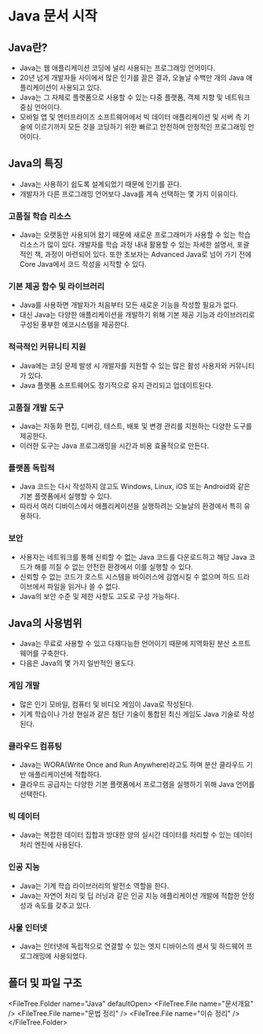 
# Java 문서 시작

## Java란?

- Java는 웹 애플리케이션 코딩에 널리 사용되는 프로그래밍 언어이다.
- 20년 넘게 개발자들 사이에서 많은 인기를 끌은 결과, 오늘날 수백만 개의 Java 애플리케이션이 사용되고 있다.
- Java는 그 자체로 플랫폼으로 사용할 수 있는 다중 플랫폼, 객체 지향 및 네트워크 중심 언어이다.
- 모바일 앱 및 엔터프라이즈 소프트웨어에서 빅 데이터 애플리케이션 및 서버 측 기술에 이르기까지 모든 것을 코딩하기 위한 빠르고 안전하며 안정적인 프로그래밍 언어이다.

## Java의 특징

- Java는 사용하기 쉽도록 설계되었기 때문에 인기를 끈다.
- 개발자가 다른 프로그래밍 언어보다 Java를 계속 선택하는 몇 가지 이유이다.

### 고품질 학습 리소스

- Java는 오랫동안 사용되어 왔기 때문에 새로운 프로그래머가 사용할 수 있는 학습 리소스가 많이 있다.
  개발자를 학습 과정 내내 활용할 수 있는 자세한 설명서, 포괄적인 책, 과정이 마련되어 있다.
  또한 초보자는 Advanced Java로 넘어 가기 전에 Core Java에서 코드 작성을 시작할 수 있다.

### 기본 제공 함수 및 라이브러리

- Java를 사용하면 개발자가 처음부터 모든 새로운 기능을 작성할 필요가 없다.
- 대신 Java는 다양한 애플리케이션을 개발하기 위해 기본 제공 기능과 라이브러리로 구성된 풍부한 에코시스템을 제공한다.

### 적극적인 커뮤니티 지원

- Java에는 코딩 문제 발생 시 개발자를 지원할 수 있는 많은 활성 사용자와 커뮤니티가 있다.
- Java 플랫폼 소프트웨어도 정기적으로 유지 관리되고 업데이트된다.

### 고품질 개발 도구

- Java는 자동화 편집, 디버깅, 테스트, 배포 및 변경 관리를 지원하는 다양한 도구를 제공한다.
- 이러한 도구는 Java 프로그래밍을 시간과 비용 효율적으로 만든다.

### 플랫폼 독립적

- Java 코드는 다시 작성하지 않고도 Windows, Linux, iOS 또는 Android와 같은 기본 플랫폼에서 실행할 수 있다.
- 따라서 여러 디바이스에서 애플리케이션을 실행하려는 오늘날의 환경에서 특히 유용하다.

### 보안

- 사용자는 네트워크를 통해 신뢰할 수 없는 Java 코드를 다운로드하고 해당 Java 코드가 해를 끼칠 수 없는 안전한 환경에서 이를 실행할 수 있다.
- 신뢰할 수 없는 코드가 호스트 시스템을 바이러스에 감염시킬 수 없으며 하드 드라이브에서 파일을 읽거나 쓸 수 없다.
- Java의 보안 수준 및 제한 사항도 고도로 구성 가능하다.

## Java의 사용범위

- Java는 무료로 사용할 수 있고 다재다능한 언어이기 때문에 지역화된 분산 소프트웨어를 구축한다.
- 다음은 Java의 몇 가지 일반적인 용도다.

### 게임 개발

- 많은 인기 모바일, 컴퓨터 및 비디오 게임이 Java로 작성된다.
- 기계 학습이나 가상 현실과 같은 첨단 기술이 통합된 최신 게임도 Java 기술로 작성된다.

### 클라우드 컴퓨팅

- Java는 WORA(Write Once and Run Anywhere)라고도 하며 분산 클라우드 기반 애플리케이션에 적합하다.
- 클라우드 공급자는 다양한 기본 플랫폼에서 프로그램을 실행하기 위해 Java 언어를 선택한다.

### 빅 데이터

- Java는 복잡한 데이터 집합과 방대한 양의 실시간 데이터를 처리할 수 있는 데이터 처리 엔진에 사용된다.

### 인공 지능

- Java는 기계 학습 라이브러리의 발전소 역할을 한다.
- Java는 자연어 처리 및 딥 러닝과 같은 인공 지능 애플리케이션 개발에 적합한 안정성과 속도를 갖추고 있다.

### 사물 인터넷

- Java는 인터넷에 독립적으로 연결할 수 있는 엣지 디바이스의 센서 및 하드웨어 프로그래밍에 사용되었다.

## 폴더 및 파일 구조

<FileTree.Folder name="Java" defaultOpen>
  <FileTree.File name="문서개요" />
  <FileTree.File name="문법 정리" />
  <FileTree.File name="이슈 정리" />
</FileTree.Folder>
